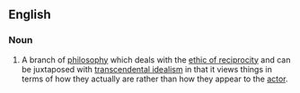 ==English==
{{wikipedia}}

===Noun===
{{en-noun}}
# {{lb|en|philosophy}} A branch of [[philosophy]] which deals with the [[ethic of reciprocity]] and can be juxtaposed with [[transcendental idealism]] in that it views things in terms of how they actually are rather than how they appear to the [[actor]].